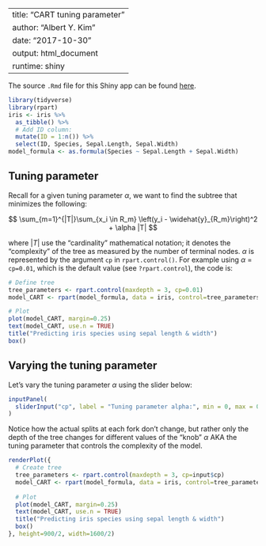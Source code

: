 
---
title: "CART tuning parameter"
author: "Albert Y. Kim"
date: "2017-10-30"
output: html_document
runtime: shiny
---

The source `.Rmd` file for this Shiny app can be found [here](https://github.com/rudeboybert/STAT495/blob/master/static/CART_shiny_app/CART_shiny_app.Rmd).

```r
library(tidyverse)
library(rpart)
iris <- iris %>%
  as_tibble() %>%
  # Add ID column:
  mutate(ID = 1:n()) %>% 
  select(ID, Species, Sepal.Length, Sepal.Width)
model_formula <- as.formula(Species ~ Sepal.Length + Sepal.Width)
```



## Tuning parameter

Recall for a given tuning parameter $\alpha$, we want to find the subtree that 
minimizes the following:

$$
\sum_{m=1}^{|T|}\sum_{x_i \in R_m} \left(y_i - \widehat{y}_{R_m}\right)^2 + \alpha |T|
$$

where $|T|$ use the "cardinality" mathematical notation; it denotes the
"complexity" of the tree as measured by the number of terminal nodes. $\alpha$ 
is represented by the argument `cp` in `rpart.control()`. For example using
$\alpha$ = `cp=0.01`, which is the default value (see `?rpart.control`), the code is:

```r
# Define tree
tree_parameters <- rpart.control(maxdepth = 3, cp=0.01)
model_CART <- rpart(model_formula, data = iris, control=tree_parameters)

# Plot
plot(model_CART, margin=0.25)
text(model_CART, use.n = TRUE)
title("Predicting iris species using sepal length & width")
box()
```


## Varying the tuning parameter

Let's vary the tuning parameter $\alpha$ using the slider below:

```r
inputPanel(
  sliderInput("cp", label = "Tuning parameter alpha:", min = 0, max = 0.5, value = 0.1, step = 0.001)
)
```


Notice how the actual splits at each fork don't change, but rather only the
depth of the tree changes for different values of the "knob" $\alpha$ AKA the
tuning parameter that controls the complexity of the model. 

```r
renderPlot({
  # Create tree
  tree_parameters <- rpart.control(maxdepth = 3, cp=input$cp)
  model_CART <- rpart(model_formula, data = iris, control=tree_parameters)
  
  # Plot
  plot(model_CART, margin=0.25)
  text(model_CART, use.n = TRUE)
  title("Predicting iris species using sepal length & width")
  box()
}, height=900/2, width=1600/2)
```
